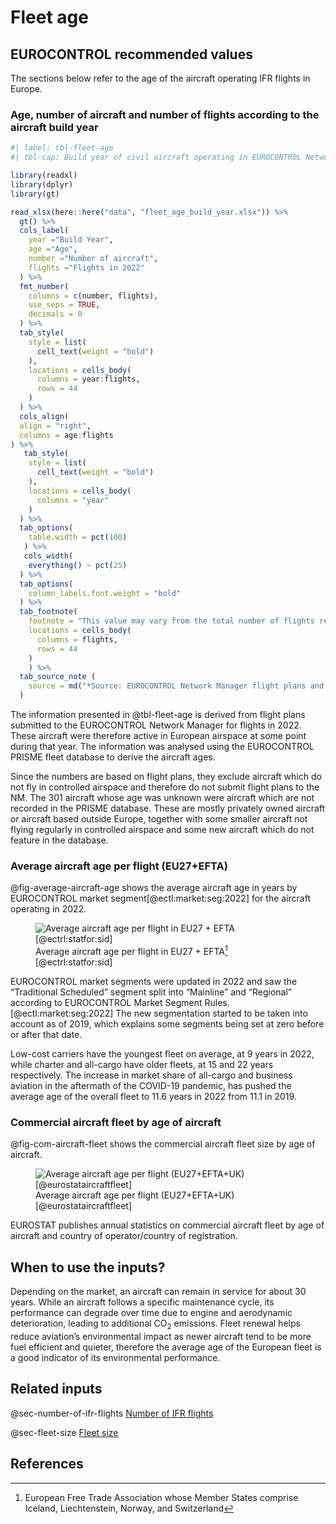 # Fleet age {#sec-fleet-age}

##	EUROCONTROL recommended values

The sections below refer to the age of the aircraft operating IFR flights in Europe.

### Age, number of aircraft and number of flights according to the aircraft build year

```r
#| label: tbl-fleet-age 
#| tbl-cap: Build year of civil aircraft operating in EUROCONTROL Network Manager area in 2022

library(readxl)
library(dplyr)
library(gt)

read_xlsx(here::here("data", "fleet_age_build_year.xlsx")) %>% 
  gt() %>% 
  cols_label(
    year ="Build Year",
    age ="Age",
    number ="Number of aircraft",
    flights ="Flights in 2022"
  ) %>% 
  fmt_number(
    columns = c(number, flights),
    use_seps = TRUE,
    decimals = 0
  ) %>% 
  tab_style(
    style = list(
      cell_text(weight = "bold")
    ),
    locations = cells_body(
      columns = year:flights,
      rows = 44
    )
  ) %>% 
  cols_align(
  align = "right",
  columns = age:flights
) %>% 
   tab_style(
    style = list(
      cell_text(weight = "bold")
    ),
    locations = cells_body(
      columns = "year"
    )
  ) %>% 
  tab_options(
    table.width = pct(100)
   ) %>% 
   cols_width(
    everything() ~ pct(25)
  ) %>% 
  tab_options(
    column_labels.font.weight = "bold"
  ) %>%  
  tab_footnote(
    footnote = "This value may vary from the total number of flights reported earlier in this document due to a slight difference in scope of data available",
    locations = cells_body(
      columns = flights,
      rows = 44
    )
    ) %>% 
  tab_source_note (
    source = md("*Source: EUROCONTROL Network Manager flight plans and PRISME fleet data, March 2023*")
  )
```

The information presented in @tbl-fleet-age is derived from flight plans submitted to 
the EUROCONTROL Network Manager for flights in 2022. These aircraft were therefore
active in European airspace at some point during that year. The information was
analysed using the EUROCONTROL PRISME fleet database to derive the aircraft ages.

Since the numbers are based on flight plans, they exclude aircraft which do not
fly in controlled airspace and therefore do not submit flight plans to the NM. 
The 301 aircraft whose age was unknown were aircraft which are not recorded in 
the PRISME database. These are mostly privately owned aircraft or aircraft based 
outside Europe, together with some smaller aircraft not flying regularly in 
controlled airspace and some new aircraft which do not feature in the database.


### Average aircraft age per flight (EU27+EFTA) 

@fig-average-aircraft-age shows the average aircraft age in years by EUROCONTROL 
market segment[@ectl:market:seg:2022] for the aircraft operating in 2022.
 
![Average aircraft age per flight in EU27 + EFTA^[European Free Trade Association whose Member States comprise Iceland, Liechtenstein, Norway, and Switzerland] [@ectrl:statfor:sid]](../figures/aircraft_age.svg){#fig-average-aircraft-age}

:::{.callout-note}
EUROCONTROL market segments were updated in 2022 and saw the “Traditional 
Scheduled” segment split into “Mainline” and “Regional” according to EUROCONTROL
Market Segment Rules.[@ectl:market:seg:2022] The new segmentation started to be 
taken into account as of 2019, which explains some segments being set at zero 
before or after that date.
:::

Low-cost carriers have the youngest fleet on average, at 9 years in 2022, while 
charter and all-cargo have older fleets, at 15 and 22 years respectively. The 
increase in market share of all-cargo and business aviation in the aftermath of 
the COVID-19 pandemic, has pushed the average age of the overall fleet to 11.6 
years in 2022 from 11.1 in 2019.

### Commercial aircraft fleet by age of aircraft

@fig-com-aircraft-fleet shows the commercial aircraft fleet size by age of aircraft.

![Average aircraft age per flight  (EU27+EFTA+UK)[@eurostataircraftfleet]](../figures/aircraft_fleet_age.svg){#fig-com-aircraft-fleet}


EUROSTAT publishes annual statistics on commercial aircraft fleet by age of 
aircraft and country of operator/country of registration.

## When to use the inputs?

Depending on the market, an aircraft can remain in service for about 30 years.
While an aircraft follows a specific maintenance cycle, its performance can 
degrade over time due to engine and aerodynamic deterioration, leading to 
additional CO~2~ emissions. Fleet renewal helps reduce aviation’s environmental 
impact as newer aircraft tend to be more fuel efficient and quieter, therefore 
the average age of the European fleet is a good indicator of its environmental 
performance.

## Related inputs

@sec-number-of-ifr-flights [Number of IFR flights](#sec-number-of-ifr-flights)

@sec-fleet-size [Fleet size](#sec-fleet-size)

## References
